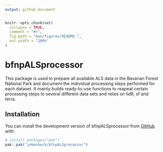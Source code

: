 ```yaml
---
output: github_document
---
```


<!-- README.md is generated from README.Rmd. Please edit that file -->

```r
knitr::opts_chunk$set(
  collapse = TRUE,
  comment = "#>",
  fig.path = "man/figures/README-",
  out.width = "100%"
)
```

# bfnpALSprocessor

<!-- badges: start -->
<!-- badges: end -->

This package is used to prepare all available ALS data in the Bavarian Forest National Park and document the individual processing steps performed for each dataset. It mainly builds ready-to-use functions to reapeat certain processing steps to several different data sets and relies on lidR, sf and terra.

## Installation

You can install the development version of bfnpALSprocessor from [GitHub](https://github.com/) with:

``` r
# install.packages("pak")
pak::pak("jebenbeck/bfnpALSprocessor")
```
